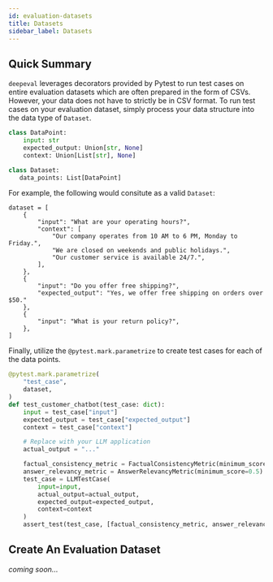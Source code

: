 ```yaml
---
id: evaluation-datasets
title: Datasets
sidebar_label: Datasets
---
```


## Quick Summary

`deepeval` leverages decorators provided by Pytest to run test cases on entire evaluation datasets which are often prepared in the form of CSVs. However, your data does not have to strictly be in CSV format. To run test cases on your evaluation dataset, simply process your data structure into the data type of `Dataset`.

```python
class DataPoint:
    input: str
    expected_output: Union[str, None]
    context: Union[List[str], None]

class Dataset:
   data_points: List[DataPoint]
```

For example, the following would consitute as a valid `Dataset`:

```
dataset = [
    {
        "input": "What are your operating hours?",
        "context": [
            "Our company operates from 10 AM to 6 PM, Monday to Friday.",
            "We are closed on weekends and public holidays.",
            "Our customer service is available 24/7.",
        ],
    },
    {
        "input": "Do you offer free shipping?",
        "expected_output": "Yes, we offer free shipping on orders over $50."
    },
    {
        "input": "What is your return policy?",
    },
]
```

Finally, utilize the `@pytest.mark.parametrize` to create test cases for each of the data points.

```python
@pytest.mark.parametrize(
    "test_case",
    dataset,
)
def test_customer_chatbot(test_case: dict):
    input = test_case["input"]
    expected_output = test_case["expected_output"]
    context = test_case["context"]

    # Replace with your LLM application
    actual_output = "..."

    factual_consistency_metric = FactualConsistencyMetric(minimum_score=0.3)
    answer_relevancy_metric = AnswerRelevancyMetric(minimum_score=0.5)
    test_case = LLMTestCase(
        input=input,
        actual_output=actual_output,
        expected_output=expected_output,
        context=context
    )
    assert_test(test_case, [factual_consistency_metric, answer_relevancy_metric])
```

## Create An Evaluation Dataset

_coming soon..._
